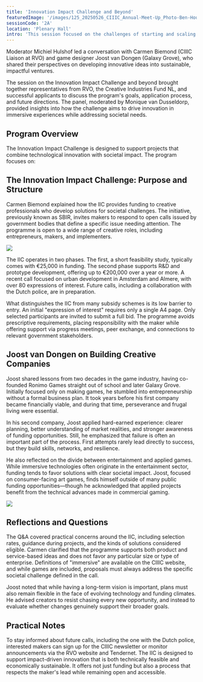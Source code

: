 ```yaml
---
title: 'Innovation Impact Challenge and Beyond'
featuredImage: '/images/125_20250526_CIIIC_Annual-Meet-Up_Photo-Ben-Houdijk_lr_3101.jpeg'
sessionCode: '2A'
location: 'Plenary Hall'
intro: 'This session focused on the challenges of starting and scaling a business in immersive experiences, with special attention to the CIIIC Innovation Impact Challenge (IIC).'
---
```



<Speaker
  name="Michiel Hulshof"
  title="Moderator"
  image="/images/speakers/Michiel-Hulshof.jpeg"
/>
<Speaker
  name="Carmen Biemond"
  title="CIIIC Liaison at RVO"
  image="/images/speakers/Carmen-Biemond.jpeg"
/>
<Speaker
  name="Joost van Dongen"
  title="Game Designer, Galaxy Grove"
  image="/images/speakers/Joost-van-Dongen.jpeg"
/>

Moderator Michiel Hulshof led a conversation with Carmen Biemond (CIIIC Liaison at RVO) and game designer Joost van Dongen (Galaxy Grove), who shared their perspectives on developing innovative ideas into sustainable, impactful ventures.

The session on the Innovation Impact Challenge and beyond brought together representatives from RVO, the Creative Industries Fund NL, and successful applicants to discuss the program's goals, application process, and future directions. The panel, moderated by Monique van Dusseldorp, provided insights into how the challenge aims to drive innovation in immersive experiences while addressing societal needs.

<Illustration filename="idea-to-impact.png" />

## Program Overview

The Innovation Impact Challenge is designed to support projects that combine technological innovation with societal impact. The program focuses on:

## The Innovation Impact Challenge: Purpose and Structure

Carmen Biemond explained how the IIC provides funding to creative professionals who develop solutions for societal challenges. The initiative, previously known as SBIR, invites makers to respond to open calls issued by government bodies that define a specific issue needing attention. The programme is open to a wide range of creative roles, including entrepreneurs, makers, and implementers.

<Image src="/images/100_20250526_CIIIC_Annual-Meet-Up_Photo-Ben-Houdijk_lr_2.jpeg" />

The IIC operates in two phases. The first, a short feasibility study, typically comes with €25,000 in funding. The second phase supports R&D and prototype development, offering up to €200,000 over a year or more. A recent call focused on urban development in Amsterdam and Almere, with over 80 expressions of interest. Future calls, including a collaboration with the Dutch police, are in preparation.

What distinguishes the IIC from many subsidy schemes is its low barrier to entry. An initial "expression of interest" requires only a single A4 page. Only selected participants are invited to submit a full bid. The programme avoids prescriptive requirements, placing responsibility with the maker while offering support via progress meetings, peer exchange, and connections to relevant government stakeholders.

## Joost van Dongen on Building Creative Companies

Joost shared lessons from two decades in the game industry, having co-founded Ronimo Games straight out of school and later Galaxy Grove. Initially focused only on making games, he stumbled into entrepreneurship without a formal business plan. It took years before his first company became financially viable, and during that time, perseverance and frugal living were essential.

In his second company, Joost applied hard-earned experience: clearer planning, better understanding of market realities, and stronger awareness of funding opportunities. Still, he emphasized that failure is often an important part of the process. First attempts rarely lead directly to success, but they build skills, networks, and resilience.

He also reflected on the divide between entertainment and applied games. While immersive technologies often originate in the entertainment sector, funding tends to favor solutions with clear societal impact. Joost, focused on consumer-facing art games, finds himself outside of many public funding opportunities—though he acknowledged that applied projects benefit from the technical advances made in commercial gaming.

<Image src="/images/115_20250526_CIIIC_Annual-Meet-Up_Photo-Ben-Houdijk_lr_17550.jpeg" />

## Reflections and Questions

The Q&A covered practical concerns around the IIC, including selection rates, guidance during projects, and the kinds of solutions considered eligible. Carmen clarified that the programme supports both product and service-based ideas and does not favor any particular size or type of enterprise. Definitions of "immersive" are available on the CIIIC website, and while games are included, proposals must always address the specific societal challenge defined in the call.

Joost noted that while having a long-term vision is important, plans must also remain flexible in the face of evolving technology and funding climates. He advised creators to resist chasing every new opportunity, and instead to evaluate whether changes genuinely support their broader goals.

## Practical Notes

To stay informed about future calls, including the one with the Dutch police, interested makers can sign up for the CIIIC newsletter or monitor announcements via the RVO website and Tendernet. The IIC is designed to support impact-driven innovation that is both technically feasible and economically sustainable. It offers not just funding but also a process that respects the maker's lead while remaining open and accessible.
